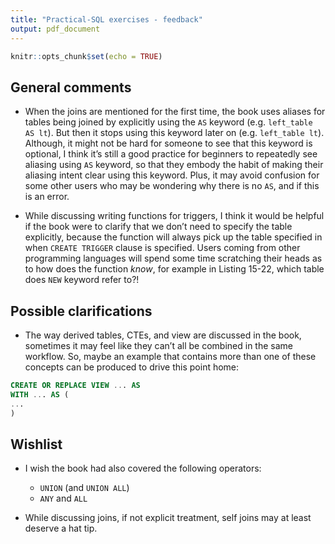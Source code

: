 ```yaml
---
title: "Practical-SQL exercises - feedback"
output: pdf_document
---
```


```r
knitr::opts_chunk$set(echo = TRUE)
```

## General comments

* When the joins are mentioned for the first time, the book uses aliases for tables being joined by explicitly using the `AS` keyword (e.g. `left_table AS lt`). But then it stops using this keyword later on (e.g. `left_table lt`). Although, it might not be hard for someone to see that this keyword is optional, I think it's still a good practice for beginners to repeatedly see aliasing using `AS` keyword, so that they embody the habit of making their aliasing intent clear using this keyword. Plus, it may avoid confusion for some other users who may be wondering why there is no `AS`, and if this is an error.

* While discussing writing functions for triggers, I think it would be helpful if the book were to clarify that we don't need to specify the table explicitly, because the function will always pick up the table specified in when `CREATE TRIGGER` clause is specified. Users coming from other programming languages will spend some time scratching their heads as to how does the function *know*, for example in Listing 15-22, which table does `NEW` keyword refer to?!

## Possible clarifications

* The way derived tables, CTEs, and view are discussed in the book, sometimes it may feel like they can't all be combined in the same workflow. So, maybe an example that contains more than one of these concepts can be produced to drive this point home:

```sql
CREATE OR REPLACE VIEW ... AS
WITH ... AS (
...
)
```

## Wishlist

* I wish the book had also covered the following operators:

    - `UNION` (and `UNION ALL`)
    - `ANY` and `ALL`

* While discussing joins, if not explicit treatment, self joins may at least deserve a hat tip.
